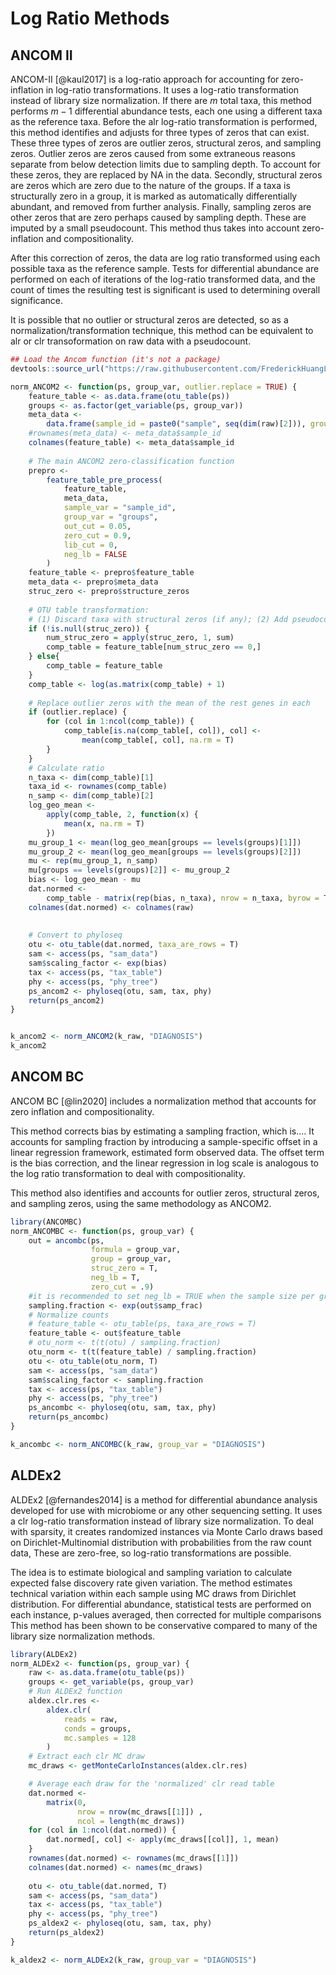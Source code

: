 # Log Ratio Methods

## ANCOM II

ANCOM-II [@kaul2017] is a log-ratio approach for accounting for zero-inflation in log-ratio transformations. It uses a log-ratio transformation instead of library size normalization. If there are $m$ total taxa, this method performs $m-1$ differential abundance tests, each one using a different taxa as the reference taxa. Before the alr log-ratio transformation is performed, this method identifies and adjusts for three types of zeros that can exist. These three types of zeros are outlier zeros, structural zeros, and sampling zeros. Outlier zeros are zeros caused from some extraneous reasons separate from below detection limits due to sampling depth. To account for these zeros, they are replaced by NA in the data. Secondly, structural zeros are zeros which are zero due to the nature of the groups. If a taxa is structurally zero in a group, it is marked as automatically differentially abundant, and removed from further analysis. Finally, sampling zeros are other zeros that are zero perhaps caused by sampling depth. These are imputed by a small pseudocount. This method thus takes into account zero-inflation and compositionality. <!-- After this process, no numerical zeros remain, so log and log-ratio transformations can be performed. This method thus takes into account zero-inflation and compositionality.  -->

After this correction of zeros, the data are log ratio transformed using each possible taxa as the reference sample. Tests for differential abundance are performed on each of iterations of the log-ratio transformed data, and the count of times the resulting test is significant is used to determining overall significance.

<!-- This method is shown to be conservative,  -->

<!-- Sensitive, good control of FDR -->

It is possible that no outlier or structural zeros are detected, so as a normalization/transformation technique, this method can be equivalent to alr or clr transoformation on raw data with a pseudocount.

```r
## Load the Ancom function (it's not a package)
devtools::source_url("https://raw.githubusercontent.com/FrederickHuangLin/ANCOM/master/scripts/ancom_v2.1.R")

norm_ANCOM2 <- function(ps, group_var, outlier.replace = TRUE) {
    feature_table <- as.data.frame(otu_table(ps))
    groups <- as.factor(get_variable(ps, group_var))
    meta_data <-
        data.frame(sample_id = paste0("sample", seq(dim(raw)[2])), groups = groups)
    #rownames(meta_data) <- meta_data$sample_id
    colnames(feature_table) <- meta_data$sample_id
    
    # The main ANCOM2 zero-classification function 
    prepro <-
        feature_table_pre_process(
            feature_table,
            meta_data,
            sample_var = "sample_id",
            group_var = "groups",
            out_cut = 0.05,
            zero_cut = 0.9,
            lib_cut = 0,
            neg_lb = FALSE
        )
    feature_table <- prepro$feature_table
    meta_data <- prepro$meta_data
    struc_zero <- prepro$structure_zeros
    
    # OTU table transformation:
    # (1) Discard taxa with structural zeros (if any); (2) Add pseudocount (1) and take logarithm.
    if (!is.null(struc_zero)) {
        num_struc_zero = apply(struc_zero, 1, sum)
        comp_table = feature_table[num_struc_zero == 0,]
    } else{
        comp_table = feature_table
    }
    comp_table <- log(as.matrix(comp_table) + 1)
    
    # Replace outlier zeros with the mean of the rest genes in each
    if (outlier.replace) {
        for (col in 1:ncol(comp_table)) {
            comp_table[is.na(comp_table[, col]), col] <-
                mean(comp_table[, col], na.rm = T)
        }
    }
    # Calculate ratio
    n_taxa <- dim(comp_table)[1]
    taxa_id <- rownames(comp_table)
    n_samp <- dim(comp_table)[2]
    log_geo_mean <-
        apply(comp_table, 2, function(x) {
            mean(x, na.rm = T)
        })
    mu_group_1 <- mean(log_geo_mean[groups == levels(groups)[1]])
    mu_group_2 <- mean(log_geo_mean[groups == levels(groups)[2]])
    mu <- rep(mu_group_1, n_samp)
    mu[groups == levels(groups)[2]] <- mu_group_2
    bias <- log_geo_mean - mu
    dat.normed <-
        comp_table - matrix(rep(bias, n_taxa), nrow = n_taxa, byrow = T)
    colnames(dat.normed) <- colnames(raw)
    
    
    # Convert to phyloseq
    otu <- otu_table(dat.normed, taxa_are_rows = T)
    sam <- access(ps, "sam_data")
    sam$scaling_factor <- exp(bias)
    tax <- access(ps, "tax_table")
    phy <- access(ps, "phy_tree")
    ps_ancom2 <- phyloseq(otu, sam, tax, phy)
    return(ps_ancom2)
}


k_ancom2 <- norm_ANCOM2(k_raw, "DIAGNOSIS")
k_ancom2
```

## ANCOM BC

ANCOM BC [@lin2020] includes a normalization method that accounts for zero inflation and compositionality.

This method corrects bias by estimating a sampling fraction, which is.... It accounts for sampling fraction by introducing a sample-specific offset in a linear regression framework, estimated form observed data. The offset term is the bias correction, and the linear regression in log scale is analogous to the log ratio transformation to deal with compositionality.

This method also identifies and accounts for outlier zeros, structural zeros, and sampling zeros, using the same methodology as ANCOM2.

```r
library(ANCOMBC)
norm_ANCOMBC <- function(ps, group_var) {
    out = ancombc(ps,
                  formula = group_var,
                  group = group_var,
                  struc_zero = T, 
                  neg_lb = T, 
                  zero_cut = .9)
    #it is recommended to set neg_lb = TRUE when the sample size per group is relatively large (e.g. > 30)
    sampling.fraction <- exp(out$samp_frac)
    # Normalize counts
    # feature_table <- otu_table(ps, taxa_are_rows = T)
    feature_table <- out$feature_table
    # otu_norm <- t(t(otu) / sampling.fraction)
    otu_norm <- t(t(feature_table) / sampling.fraction)
    otu <- otu_table(otu_norm, T)
    sam <- access(ps, "sam_data")
    sam$scaling_factor <- sampling.fraction
    tax <- access(ps, "tax_table")
    phy <- access(ps, "phy_tree")
    ps_ancombc <- phyloseq(otu, sam, tax, phy)
    return(ps_ancombc)
}

k_ancombc <- norm_ANCOMBC(k_raw, group_var = "DIAGNOSIS")

```

## ALDEx2

<!-- https://www.bioconductor.org/packages/devel/bioc/vignettes/ALDEx2/inst/doc/ALDEx2_vignette.html -->

ALDEx2 [@fernandes2014] is a method for differential abundance analysis developed for use with microbiome or any other sequencing setting. It uses a clr log-ratio transformation instead of library size normalization. To deal with sparsity, it creates randomized instances via Monte Carlo draws based on Dirichlet-Multinomial distribution with probabilities from the raw count data, These are zero-free, so log-ratio transformations are possible.

The idea is to estimate biological and sampling variation to calculate expected false discovery rate given variation. The method estimates technical variation within each sample using MC draws from Dirichlet distribution. For differential abundance, statistical tests are performed on each instance, p-values averaged, then corrected for multiple comparisons This method has been shown to be conservative compared to many of the library size normalization methods.

```r
library(ALDEx2)
norm_ALDEx2 <- function(ps, group_var) {
    raw <- as.data.frame(otu_table(ps))
    groups <- get_variable(ps, group_var)
    # Run ALDEx2 function
    aldex.clr.res <-
        aldex.clr(
            reads = raw,
            conds = groups,
            mc.samples = 128
        )
    # Extract each clr MC draw
    mc_draws <- getMonteCarloInstances(aldex.clr.res)

    # Average each draw for the 'normalized' clr read table
    dat.normed <-
        matrix(0,
               nrow = nrow(mc_draws[[1]]) ,
               ncol = length(mc_draws))
    for (col in 1:ncol(dat.normed)) {
        dat.normed[, col] <- apply(mc_draws[[col]], 1, mean)
    }
    rownames(dat.normed) <- rownames(mc_draws[[1]])
    colnames(dat.normed) <- names(mc_draws)
    
    otu <- otu_table(dat.normed, T)
    sam <- access(ps, "sam_data")
    tax <- access(ps, "tax_table")
    phy <- access(ps, "phy_tree")
    ps_aldex2 <- phyloseq(otu, sam, tax, phy)
    return(ps_aldex2)
}

k_aldex2 <- norm_ALDEx2(k_raw, group_var = "DIAGNOSIS")
```
